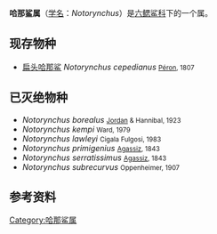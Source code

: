 {{Automatic Taxobox
| image = Hexanchus griseus (Bluntnose sixgill shark).gif
| image_caption = [[扁头哈那鲨|扁头哈那鲨]] ''Notorynchus cepedianus''
| taxon = Notorynchus
| authority = Ayres, 1855
}}
'''哈那鲨属'''（[[学名|学名]]：''Notorynchus''）是[[六鳃鲨科|六鳃鲨科]]下的一个属。
==现存物种==
* [[扁头哈那鲨|扁头哈那鲨]] ''Notorynchus cepedianus'' <small>[[François_Péron|Péron]], 1807</small>
==已灭绝物种==
* ''Notorynchus borealus'' <small>[[David_Starr_Jordan|Jordan]] & Hannibal, 1923</small>
* ''Notorynchus kempi'' <small>Ward, 1979</small>
* ''Notorynchus lawleyi'' <small>Cigala Fulgosi, 1983</small>
* ''Notorynchus primigenius'' <small>[[Louis_Agassiz|Agassiz]], 1843</small>
* ''Notorynchus serratissimus'' <small>[[Louis_Agassiz|Agassiz]], 1843</small>
* ''Notorynchus subrecurvus'' <small>Oppenheimer, 1907</small>

==参考资料==
{{Reflist}}
{{Selachimorpha|H.}}
{{Taxonbar|from=Q2348446}}

[[Category:哈那鲨属|Category:哈那鲨属]]
